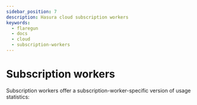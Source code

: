 ```yaml
---
sidebar_position: 7
description: Hasura cloud subscription workers
keywords:
  - flaregun
  - docs
  - cloud
  - subscription-workers
---
```



# Subscription workers

Subscription workers offer a subscription-worker-specific version of usage statistics:

<Thumbnail
  src="/img/graphql/cloud/metrics/pro-tab-subscription-workers.png"
  alt="Hasura Cloud Console subscription workers tab"
/>
